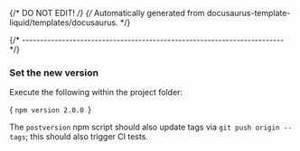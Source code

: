 {/* DO NOT EDIT! */}
{/* Automatically generated from docusaurus-template-liquid/templates/docusaurus. */}


{/* ------------------------------------------------------------------------ */}

### Set the new version

Execute the following within the project folder:

<CodeBlock language="sh"> {
`npm version 2.0.0
`} </CodeBlock>

The `postversion` npm script should also update tags via
  `git push origin --tags`; this should also trigger CI tests.
